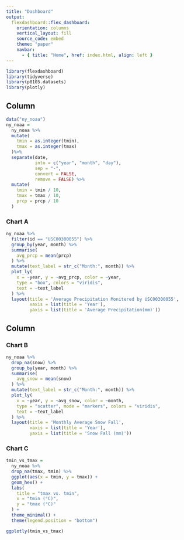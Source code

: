 ```yaml
---
title: "Dashboard"
output: 
  flexdashboard::flex_dashboard:
    orientation: columns
    vertical_layout: fill
    source_code: embed
    theme: "paper"
    navbar:
      - { title: "Home", href: index.html, align: left }
---
```


```r
library(flexdashboard)
library(tidyverse)
library(p8105.datasets)
library(plotly)
```

Column {data-width=650}
-----------------------------------------------------------------------

```r
data("ny_noaa")
ny_noaa = 
  ny_noaa %>% 
  mutate(
    tmin = as.integer(tmin),
    tmax = as.integer(tmax)
  )%>% 
  separate(date,
           into = c("year", "month", "day"),
           sep = "-",
           convert = FALSE,
           remove = FALSE) %>% 
  mutate(
    tmin = tmin / 10,
    tmax = tmax / 10,
    prcp = prcp / 10
  )
```

### Chart A

```r
ny_noaa %>% 
  filter(id == "USC00300055") %>% 
  group_by(year, month) %>% 
  summarise(
    avg_prcp = mean(prcp)
  ) %>% 
  mutate(text_label = str_c("Month:", month)) %>% 
  plot_ly(
    x = ~year, y = ~avg_prcp, color = ~year,
    type = "box", colors = "viridis",
    text = ~text_label
  ) %>% 
  layout(title = 'Average Precipitation Monitered by USC00300055',
         xaxis = list(title = 'Year'),
         yaxis = list(title = 'Average Precipitation(mm)'))
```

Column {data-width=350}
-----------------------------------------------------------------------

### Chart B

```r
ny_noaa %>% 
  drop_na(snow) %>% 
  group_by(year, month) %>% 
  summarise(
    avg_snow = mean(snow)
  ) %>% 
  mutate(text_label = str_c("Month:", month)) %>% 
  plot_ly(
    x = ~year, y = ~avg_snow, color = ~month,
    type = "scatter", mode = "markers", colors = "viridis",
    text = ~text_label
  ) %>% 
  layout(title = 'Monthly Average Snow Fall',
         xaxis = list(title = 'Year'),
         yaxis = list(title = 'Snow Fall (mm)'))


```

### Chart C

```r
tmin_vs_tmax = 
  ny_noaa %>% 
  drop_na(tmax, tmin) %>% 
  ggplot(aes(x = tmin, y = tmax)) +
  geom_hex() +
  labs(
    title = "tmax vs. tmin",
    x = "tmin (°C)",
    y = "tmax (°C)"
  ) + 
  theme_minimal() + 
  theme(legend.position = "bottom")

ggplotly(tmin_vs_tmax)
```

